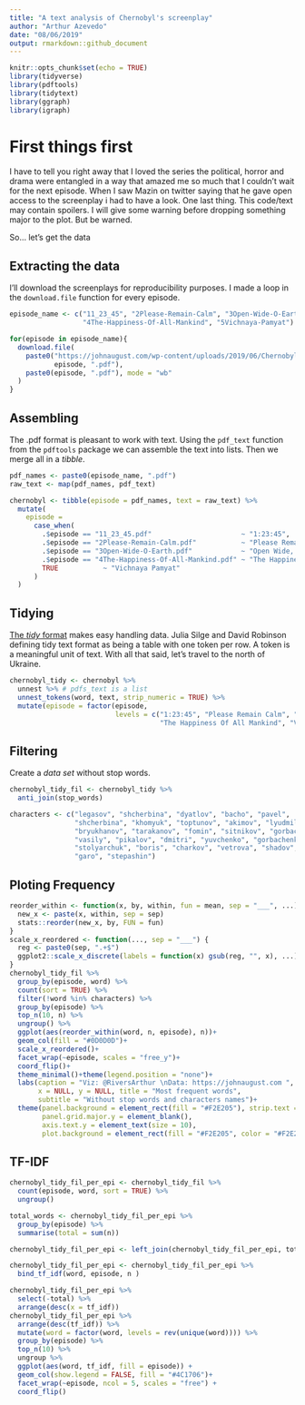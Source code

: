 ```yaml
---
title: "A text analysis of Chernobyl's screenplay"
author: "Arthur Azevedo"
date: "08/06/2019"
output: rmarkdown::github_document
---
```


```r
knitr::opts_chunk$set(echo = TRUE)
library(tidyverse)
library(pdftools)
library(tidytext)
library(ggraph)
library(igraph)
```

# First things first
I have to tell you right away that I loved the series the political, horror and drama were entangled in a way that amazed me so much that I couldn't wait for the next episode.
When I saw Mazin on twitter saying that he gave open access to the screenplay i had to have a look.
One last thing. This code/text may contain spoilers. I will give some warning before dropping something major to the plot. But be warned.

So... let's get the data

## Extracting the data

I'll download the screenplays for reproducibility purposes. I made a loop in the `download.file` function for every episode.
```r
episode_name <- c("11_23_45", "2Please-Remain-Calm", "3Open-Wide-O-Earth",
                  "4The-Happiness-Of-All-Mankind", "5Vichnaya-Pamyat")

for(episode in episode_name){
  download.file(
    paste0("https://johnaugust.com/wp-content/uploads/2019/06/Chernobyl_Episode-",
           episode, ".pdf"), 
    paste0(episode, ".pdf"), mode = "wb"
  )
}
```

## Assembling 
The .pdf format is pleasant to work with text. Using the `pdf_text` function from the `pdftools` package we can assemble the text into lists. Then we merge all in a _tibble_.
```r

pdf_names <- paste0(episode_name, ".pdf")
raw_text <- map(pdf_names, pdf_text)

chernobyl <- tibble(episode = pdf_names, text = raw_text) %>% 
  mutate(
    episode =
      case_when(
        .$episode == "11_23_45.pdf"                      ~ "1:23:45",
        .$episode == "2Please-Remain-Calm.pdf"           ~ "Please Remain Calm",
        .$episode == "3Open-Wide-O-Earth.pdf"            ~ "Open Wide, O Earth",
        .$episode == "4The-Happiness-Of-All-Mankind.pdf" ~ "The Happiness Of All Mankind",
        TRUE           ~ "Vichnaya Pamyat"
      )
  )

```

## Tidying
[The _tidy_ format](https://www.tidyverse.org/learn/) makes easy handling data. Julia Silge and David Robinson defining tidy text format as being a table with one token per row. A token is a meaningful unit of text.
With all that said, let's travel to the north of Ukraine.
```r
chernobyl_tidy <- chernobyl %>% 
  unnest %>% # pdfs_text is a list
  unnest_tokens(word, text, strip_numeric = TRUE) %>% 
  mutate(episode = factor(episode,
                          levels = c("1:23:45", "Please Remain Calm", "Open Wide, O Earth",
                                     "The Happiness Of All Mankind", "Vichnaya Pamyat")))
```

## Filtering
Create a _data set_ without stop words. 
```r
chernobyl_tidy_fil <- chernobyl_tidy %>% 
  anti_join(stop_words)

characters <- c("legasov", "shcherbina", "dyatlov", "bacho", "pavel",
                "shcherbina", "khomyuk", "toptunov", "akimov", "lyudmilla",
                "bryukhanov", "tarakanov", "fomin", "sitnikov", "gorbachev",
                "vasily", "pikalov", "dmitri", "yuvchenko", "gorbachenko",
                "stolyarchuk", "boris", "charkov", "vetrova", "shadov",
                "garo", "stepashin")
```

## Ploting Frequency
```r
reorder_within <- function(x, by, within, fun = mean, sep = "___", ...) {
  new_x <- paste(x, within, sep = sep)
  stats::reorder(new_x, by, FUN = fun)
}
scale_x_reordered <- function(..., sep = "___") {
  reg <- paste0(sep, ".+$")
  ggplot2::scale_x_discrete(labels = function(x) gsub(reg, "", x), ...)
}
chernobyl_tidy_fil %>% 
  group_by(episode, word) %>% 
  count(sort = TRUE) %>% 
  filter(!word %in% characters) %>% 
  group_by(episode) %>% 
  top_n(10, n) %>%
  ungroup() %>%
  ggplot(aes(reorder_within(word, n, episode), n))+
  geom_col(fill = "#0D0D0D")+
  scale_x_reordered()+
  facet_wrap(~episode, scales = "free_y")+
  coord_flip()+
  theme_minimal()+theme(legend.position = "none")+
  labs(caption = "Viz: @RiversArthur \nData: https://johnaugust.com ",
       x = NULL, y = NULL, title = "Most frequent words",
       subtitle = "Without stop words and characters names")+
  theme(panel.background = element_rect(fill = "#F2E205"), strip.text = element_text(size = 13),
        panel.grid.major.y = element_blank(),
        axis.text.y = element_text(size = 10),
        plot.background = element_rect(fill = "#F2E205", color = "#F2E205"))

```



## TF-IDF

```r
chernobyl_tidy_fil_per_epi <- chernobyl_tidy_fil %>% 
  count(episode, word, sort = TRUE) %>% 
  ungroup()

total_words <- chernobyl_tidy_fil_per_epi %>% 
  group_by(episode) %>% 
  summarise(total = sum(n))

chernobyl_tidy_fil_per_epi <- left_join(chernobyl_tidy_fil_per_epi, total_words)

chernobyl_tidy_fil_per_epi <- chernobyl_tidy_fil_per_epi %>%
  bind_tf_idf(word, episode, n )

chernobyl_tidy_fil_per_epi %>% 
  select(-total) %>% 
  arrange(desc(x = tf_idf))
chernobyl_tidy_fil_per_epi %>%
  arrange(desc(tf_idf)) %>%
  mutate(word = factor(word, levels = rev(unique(word)))) %>%
  group_by(episode) %>%
  top_n(10) %>% 
  ungroup %>% 
  ggplot(aes(word, tf_idf, fill = episode)) +
  geom_col(show.legend = FALSE, fill = "#4C1706")+
  facet_wrap(~episode, ncol = 5, scales = "free") + 
  coord_flip()
```
